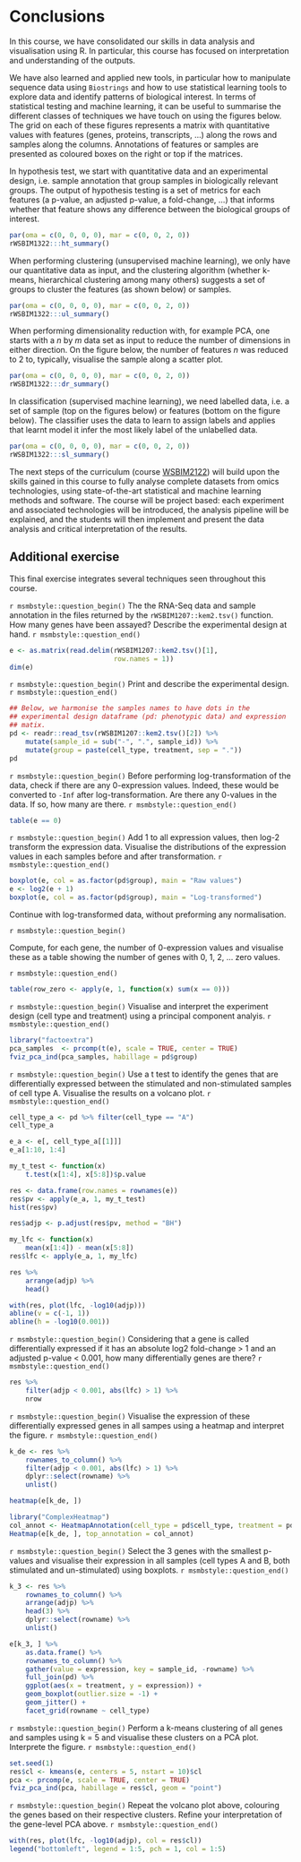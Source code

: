 # Conclusions {#sec:ccl}

In this course, we have consolidated our skills in data analysis and
visualisation using R. In particular, this course has focused on
interpretation and understanding of the outputs.

We have also learned and applied new tools, in particular how to
manipulate sequence data using `Biostrings` and how to use statistical
learning tools to explore data and identify patterns of biological
interest. In terms of statistical testing and machine learning, it can
be useful to summarise the different classes of techniques we have
touch on using the figures below. The grid on each of these figures
represents a matrix with quantitative values with features (genes,
proteins, transcripts, ...)  along the rows and samples along the
columns. Annotations of features or samples are presented as coloured
boxes on the right or top if the matrices.


In hypothesis test, we start with quantitative data and an
experimental design, i.e. sample annotation that group samples in
biologically relevant groups. The output of hypothesis testing is a
set of metrics for each features (a p-value, an adjusted p-value, a
fold-change, ...) that informs whether that feature shows any
difference between the biological groups of interest.

```r
par(oma = c(0, 0, 0, 0), mar = c(0, 0, 2, 0))
rWSBIM1322:::ht_summary()
```

When performing clustering (unsupervised machine learning), we only have our
quantitative data as input, and the clustering algorithm (whether
k-means, hierarchical clustering among many others) suggests a set of
groups to cluster the features (as shown below) or samples.

```r
par(oma = c(0, 0, 0, 0), mar = c(0, 0, 2, 0))
rWSBIM1322:::ul_summary()
```

When performing dimensionality reduction with, for example PCA, one
starts with a *n* by *m* data set as input to reduce the number of
dimensions in either direction. On the figure below, the number of
features *n* was reduced to 2 to, typically, visualise the sample
along a scatter plot.

```r
par(oma = c(0, 0, 0, 0), mar = c(0, 0, 2, 0))
rWSBIM1322:::dr_summary()
```


In classification (supervised machine learning), we need labelled
data, i.e. a set of sample (top on the figures below) or features
(bottom on the figure below). The classifier uses the data to learn to
assign labels and applies that learnt model it infer the most likely
label of the unlabelled data.

```r
par(oma = c(0, 0, 0, 0), mar = c(0, 0, 2, 0))
rWSBIM1322:::sl_summary()
```


The next steps of the curriculum (course
[WSBIM2122](https://uclouvain-cbio.github.io/WSBIM2122/])) will build
upon the skills gained in this course to fully analyse complete
datasets from omics technologies, using state-of-the-art statistical
and machine learning methods and software. The course will be project
based: each experiment and associated technologies will be introduced,
the analysis pipeline will be explained, and the students will then
implement and present the data analysis and critical interpretation of
the results.

## Additional exercise

This final exercise integrates several techniques seen throughout this
course.

`r msmbstyle::question_begin()`
The the RNA-Seq data and sample annotation in the files returned by
the `rWSBIM1207::kem2.tsv()` function. How many genes have been
assayed? Describe the experimental design at hand.
`r msmbstyle::question_end()`


```r
e <- as.matrix(read.delim(rWSBIM1207::kem2.tsv()[1],
                          row.names = 1))
dim(e)
```

`r msmbstyle::question_begin()`
Print and describe the experimental design.
`r msmbstyle::question_end()`

```r
## Below, we harmonise the samples names to have dots in the
## experimental design dataframe (pd: phenotypic data) and expression
## matix.
pd <- readr::read_tsv(rWSBIM1207::kem2.tsv()[2]) %>%
    mutate(sample_id = sub("-", ".", sample_id)) %>%
    mutate(group = paste(cell_type, treatment, sep = "."))
pd
```

<!-- Cell types A and B have been assay in a stimulted and non-stimulated -->
<!-- (none) conditions. There are 4 replicates in each of the 4 groups. -->


`r msmbstyle::question_begin()`
Before performing log-transformation of the data, check if there are
any 0-expression values. Indeed, these would be converted to `-Inf`
after log-transformation. Are there any 0-values in the data. If so,
how many are there.
`r msmbstyle::question_end()`


```r
table(e == 0)
```

`r msmbstyle::question_begin()`
Add 1 to all expression values, then log-2 transform the expression
data. Visualise the distributions of the expression values in each
samples before and after transformation.
`r msmbstyle::question_end()`


```r
boxplot(e, col = as.factor(pd$group), main = "Raw values")
e <- log2(e + 1)
boxplot(e, col = as.factor(pd$group), main = "Log-transformed")
```

Continue with log-transformed data, without preforming any normalisation.

`r msmbstyle::question_begin()`

Compute, for each gene, the number of 0-expression values and
visualise these as a table showing the number of genes with 0, 1, 2,
... zero values.

`r msmbstyle::question_end()`

```r
table(row_zero <- apply(e, 1, function(x) sum(x == 0)))
```

`r msmbstyle::question_begin()`
Visualise and interpret the experiment design (cell type and
treatment) using a principal component analyis.
`r msmbstyle::question_end()`

```r
library("factoextra")
pca_samples  <- prcomp(t(e), scale = TRUE, center = TRUE)
fviz_pca_ind(pca_samples, habillage = pd$group)
```
<!-- The PCA shows that samples group by treatment along the second PC -->
<!-- (22.3% of variance explained) and that close to 50% of the variance is -->
<!-- explained by variability along all samples. -->


`r msmbstyle::question_begin()`
Use a t test to identify the genes that are differentially expressed
between the stimulated and non-stimulated samples of cell type
A. Visualise the results on a volcano plot.
`r msmbstyle::question_end()`

<!-- We start by selecting the relevant samples and create a new expression -->
<!-- matrix matching cell type A.  -->
```r
cell_type_a <- pd %>% filter(cell_type == "A")
cell_type_a

e_a <- e[, cell_type_a[[1]]]
e_a[1:10, 1:4]
```

<!-- Below, we perform a t test on each of the `r nrow(e_a)` genes. -->

```r
my_t_test <- function(x)
    t.test(x[1:4], x[5:8])$p.value

res <- data.frame(row.names = rownames(e))
res$pv <- apply(e_a, 1, my_t_test)
hist(res$pv)
```

```r
res$adjp <- p.adjust(res$pv, method = "BH")

my_lfc <- function(x)
    mean(x[1:4]) - mean(x[5:8])
res$lfc <- apply(e_a, 1, my_lfc)

res %>%
    arrange(adjp) %>%
    head()
```

```r
with(res, plot(lfc, -log10(adjp)))
abline(v = c(-1, 1))
abline(h = -log10(0.001))
```

`r msmbstyle::question_begin()`
Considering that a gene is called differentially expressed if it has
an absolute log2 fold-change > 1 and an adjusted p-value < 0.001, how
many differentially genes are there?
`r msmbstyle::question_end()`


```r
res %>%
    filter(adjp < 0.001, abs(lfc) > 1) %>%
    nrow
```

`r msmbstyle::question_begin()`
Visualise the expression of these differentially expressed genes in
all sampes using a heatmap and interpret the figure.
`r msmbstyle::question_end()`


```r
k_de <- res %>%
    rownames_to_column() %>%
    filter(adjp < 0.001, abs(lfc) > 1) %>%
    dplyr::select(rowname) %>%
    unlist()

heatmap(e[k_de, ])
```

```r
library("ComplexHeatmap")
col_annot <- HeatmapAnnotation(cell_type = pd$cell_type, treatment = pd$treatment)
Heatmap(e[k_de, ], top_annotation = col_annot)
```

<!-- We see that most genes that are differentially expressed in cell type -->
<!-- A are show a consistent pattern in cell type B, except for the botton -->
<!-- 5 genes, that show a low expression accross both conditions. -->


`r msmbstyle::question_begin()`
Select the 3 genes with the smallest p-values and visualise their
expression in all samples (cell types A and B, both stimulated and
un-stimulated) using boxplots.
`r msmbstyle::question_end()`



```r
k_3 <- res %>%
    rownames_to_column() %>%
    arrange(adjp) %>%
    head(3) %>%
    dplyr::select(rowname) %>%
    unlist()

e[k_3, ] %>%
    as.data.frame() %>%
    rownames_to_column() %>%
    gather(value = expression, key = sample_id, -rowname) %>%
    full_join(pd) %>%
    ggplot(aes(x = treatment, y = expression)) +
    geom_boxplot(outlier.size = -1) +
    geom_jitter() +
    facet_grid(rowname ~ cell_type)
```


`r msmbstyle::question_begin()`
Perform a k-means clustering of all genes and samples using k = 5 and
visualise these clusters on a PCA plot. Interprete the figure.
`r msmbstyle::question_end()`


```r
set.seed(1)
res$cl <- kmeans(e, centers = 5, nstart = 10)$cl
pca <- prcomp(e, scale = TRUE, center = TRUE)
fviz_pca_ind(pca, habillage = res$cl, geom = "point")
```

<!-- The clusters represent the diversity of gene expression along -->
<!-- PC1. Cluster 3, on the left of the figure, seems to be the most -->
<!-- variable and different, while to others represent a more continuous -->
<!-- gradient along of gene expression variation. -->


`r msmbstyle::question_begin()`
Repeat the volcano plot above, colouring the genes based on their
respective clusters. Refine your interpretation of the gene-level PCA
above.
`r msmbstyle::question_end()`



```r
with(res, plot(lfc, -log10(adjp), col = res$cl))
legend("bottomleft", legend = 1:5, pch = 1, col = 1:5)
```

<!-- We see that the most diverse cluster corresponds roughly to the genes -->
<!-- that show significant down regulation upon stimulation. -->


